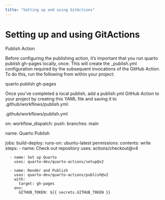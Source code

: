 ```yaml
---
title: "Setting up and using GitActions"
---
```


# Setting up and using GitActions

Publish Action

Before configuring the publishing action, it’s important that you run quarto publish gh-pages locally, once. This will create the _publish.yml configuration required by the subsequent invocations of the GitHub Action. To do this, run the following from within your project:

quarto publish gh-pages

Once you’ve completed a local publish, add a publish.yml GitHub Action to your project by creating this YAML file and saving it to .github/workflows/publish.yml:

.github/workflows/publish.yml

on:
  workflow_dispatch:
  push:
    branches: main

name: Quarto Publish

jobs:
  build-deploy:
    runs-on: ubuntu-latest
    permissions:
      contents: write
    steps:
      - name: Check out repository
        uses: actions/checkout@v4

      - name: Set up Quarto
        uses: quarto-dev/quarto-actions/setup@v2

      - name: Render and Publish
        uses: quarto-dev/quarto-actions/publish@v2
        with:
          target: gh-pages
        env:
          GITHUB_TOKEN: ${{ secrets.GITHUB_TOKEN }}
